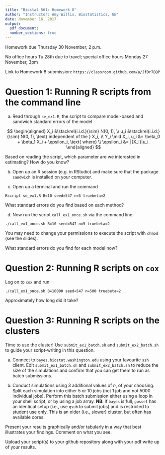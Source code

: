 ```yaml
---
title: "Biostat 561: Homework 8"
author: "Instructor: Amy Willis, Biostatistics, UW"
date: November 16, 2017
output:
  pdf_document:
  number_sections: true
---
```


Homework due Thursday 30 November, 2 p.m.

No office hours Tu 28th due to travel; special office hours Monday 27 November, 3pm

Link to Homework 8 submission: `https://classroom.github.com/a/JfDr7BQP`

# Question 1: Running R scripts from the command line

a) Read through `se_ex1.R`, the script to compare model-based and sandwich standard errors of the model

$$  
\begin{aligned}
X_i &\stackrel{i.i.d.}{\sim} N(0, 1), \\
u_i &\stackrel{i.i.d.}{\sim} N(0, 1), \text{ independent of the } X_i, \\
Y_i \mid X_i, u_i &= \beta_0 + \beta_1 X_i + \epsilon_i, \text{ where} \\
\epsilon_i &= |{X_i}|u_i.
\end{aligned}
$$

Based on reading the script, which parameter are we interested in estimating? How do you know?

b) Open up an R session (e.g. in RStudio) and make sure that the package `sandwich` is installed on your computer.

c) Open up a terminal and run the command

`Rscript se_ex1.R B=10 seed=547 n=5 truebeta=2`

What standard errors do you find based on each method?

d) Now run the script `call_ex1_once.sh` via the command line:

`./call_ex1_once.sh B=10 seed=547 n=5 truebeta=2`

You may need to change your permissions to execute the script with `chmod` (see the slides).\footnote{I kept getting "bad interpreter" errors, which I solved using the advice at stackoverflow.com/questions/2920416/configure-bin-shm-bad-interpreter}

What standard errors do you find for each model now?

# Question 2: Running R scripts on `cox`

Log on to `cox` and run

`./call_ex1_once.sh B=10000 seed=547 n=500 truebeta=2`

Approximately how long did it take?

# Question 3: Running R scripts on the clusters

Time to use the cluster! Use `submit_ex1_batch.sh` and `submit_ex2_batch.sh` to guide your script-writing in this question.

a) Connect to `bayes.biostat.washington.edu` using your favourite `ssh` client. Edit `submit_ex1_batch.sh` and `submit_ex2_batch.sh` to reduce the size of the simulations and confirm that you can get them to run as batch submissions.

b) Conduct simulations using 3 additional values of $n$, of your choosing. Split each simulation into either 5 or 10 jobs (not 1 job and not 5000 individual jobs). Perform this batch submission either using a loop in your shell script, or by using a job array. **NB**: If `bayes` is full, `gosset` has an identical setup (i.e., use `qsub` to submit jobs) and is restricted to student use only. This is an older (i.e., slower) cluster, but often has available cores.

Present your results graphically and/or tabularly in a way that best illustrates your findings. Comment on what you see.

Upload your script(s) to your github repository along with your pdf write up of your results.
